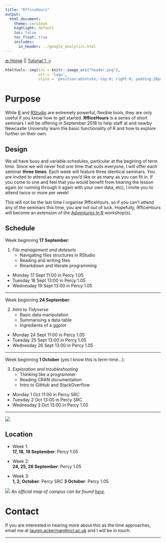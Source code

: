 ```yaml
---
title: "RfficeHours"
output: 
  html_document:
    theme: cerulean
    highlight: default
    toc: false
    toc_float: true
    includes: 
      in_header: ../google_analytics.html
---
```

[🔙 Home](https://verbingnouns.github.io/notebooks/) || [Tutorial 1 ⇢](tutorial-1.html)

```r
htmltools::img(src = knitr::image_uri("header.png"), 
               alt = 'logo', 
               style = 'position:absolute; top:0; right:0; padding:20px;')
```

# Purpose {.tabset .tabset-pills}

While [R](https://cran.r-project.org/) and [RStudio](https://www.rstudio.com/products/rstudio/download/#download) are extremely powerful, flexible tools, they are only useful if you know how to get started. **RfficeHours** is a series of short seminars I will be offering in September 2018 to help staff at and nearby Newcastle University learn the basic functionality of R and how to explore further on their own.

## Design

We all have busy and variable schedules, particular at the begining of term time. Since we will never find one time that suits everyone, I will offer each seminar **three times**. Each week will feature three identical seminars. You are invited to attend as many as you'd like or as many as you can fit in. If you come to one and feel that you would benefit from hearing the lesson again (or running through it again with your own data, etc), I invite you to attend twice or more per week!

This will not be the last time I organise RfficeHours, so if you can't attend any of the seminars this time, you are not out of luck. Hopefully, RfficeHours will become an extension of the [Adventures In R](https://verbingnouns.github.io/AdventuresInR/) workshop(s).

## Schedule

Week beginning **17 September**:

1. *File management and datasets*  
    * Navigating files structures in RStudio  
    * Reading and writing files  
    * Rmarkdown and literate programming  
* Monday 17 Sept 11:00 in Percy 1.05  
* Tuesday 18 Sept 13:00 in Percy 1.05
* Wednesday 19 Sept 13:00 in Percy 1.05

---

Week beginning **24 September**:

2. *Intro to Tidyverse*  
    * Basic data manipulation  
    * Summarising a data table  
    * Ingredients of a ggplot  
* Monday 24 Sept 11:00 in Percy 1.05  
* Tuesday 25 Sept 13:00 in Percy 1.05
* Wednesday 26 Sept 13:00 in Percy 1.05

---

Week beginning **1 October** (yes I know this is term-time...):

3. *Exploration and troubleshooting*  
    * Thinking like a programmer  
    * Reading CRAN documentation  
    * Intro to GitHub and StackOverflow  
* Monday 1 Oct 11:00 in Percy SRC  
* Tuesday 2 Oct 13:00 in Percy SRC
* Wednesday 3 Oct 13:00 in Percy 1.05

---

![](schedule.png)


## Location

* Week 1:  
**17, 18, 19 September**: Percy 1.05  

* Week 2:  
**24, 25, 26 September**: Percy 1.05  

* Week 3:  
**1, 2, October**: Percy SRC
**3 October**: Percy 1.05  

![](percy.png)
*An official map of campus can be found [here](https://www.ncl.ac.uk/about/visit/maps/).*

# Contact

If you are interested in hearing more about this as the time approaches, email me at [lauren.ackerman@ncl.ac.uk](mailto:lauren.ackerman@ncl.ac.uk) and I will be in touch.


---
